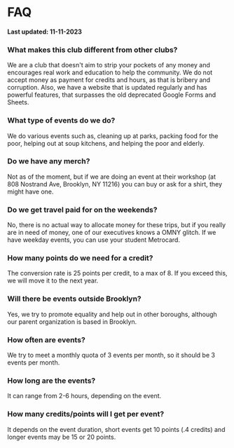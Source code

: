 
# FAQ <AiOutlineQuestionCircle className="inline" />

**Last updated: 11-11-2023**

### What makes this club different from other clubs?
We are a club that doesn't aim to strip your pockets of any money and encourages real work and education to help the community. We do not accept money as payment for credits and hours, as that is bribery and corruption.
Also, we have a website that is updated regularly and has powerful features, that surpasses the old deprecated Google Forms and Sheets.

### What type of events do we do?
We do various events such as, cleaning up at parks, packing food for the poor, helping out at soup kitchens, and helping the poor and elderly.

### Do we have any merch?
Not as of the moment, but if we are doing an event at their workshop (at 808 Nostrand Ave, Brooklyn, NY 11216) you can buy or ask for a shirt, they might have one.

### Do we get travel paid for on the weekends?
No, there is no actual way to allocate money for these trips, but if you really are in need of money, one of our executives knows a OMNY glitch. If we have weekday events, you can use your student Metrocard.

### How many points do we need for a credit?
The conversion rate is 25 points per credit, to a max of 8. If you exceed this, we will move it to the next year.

### Will there be events outside Brooklyn?
Yes, we try to promote equality and help out in other boroughs, although our parent organization is based in Brooklyn.

### How often are events?
We try to meet a monthly quota of 3 events per month, so it should be 3 events per month.

### How long are the events?
It can range from 2-6 hours, depending on the event.

### How many credits/points will I get per event?
It depends on the event duration, short events get 10 points (.4 credits) and longer events may be 15 or 20 points.